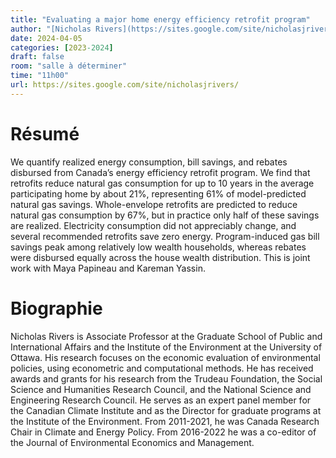 ```yaml
---
title: "Evaluating a major home energy efficiency retrofit program"
author: "[Nicholas Rivers](https://sites.google.com/site/nicholasjrivers/)"
date: 2024-04-05
categories: [2023-2024]
draft: false
room: "salle à déterminer"
time: "11h00"
url: https://sites.google.com/site/nicholasjrivers/
---
```


# Résumé

We quantify realized energy consumption, bill savings, and rebates disbursed from Canada's energy efficiency retrofit program. We find that retrofits reduce natural gas consumption for up to 10 years in the average participating home by about 21%, representing 61% of model-predicted natural gas savings. Whole-envelope retrofits are predicted to reduce natural gas consumption by 67%, but in practice only half of these savings are realized. Electricity consumption did not appreciably change, and several recommended retrofits save zero energy. Program-induced gas bill savings peak among relatively low wealth households, whereas rebates were disbursed equally across the house wealth distribution. This is joint work with Maya Papineau and Kareman Yassin.

# Biographie


Nicholas Rivers is Associate Professor at the Graduate School of Public and International Affairs and the Institute of the Environment at the University of Ottawa.  His research focuses on the economic evaluation of environmental policies, using econometric and computational methods. He has received awards and grants for his research from the Trudeau Foundation, the Social Science and Humanities Research Council, and the National Science and Engineering Research Council. He serves as an expert panel member for the Canadian Climate Institute and as the Director for graduate programs at the Institute of the Environment. From 2011-2021, he was Canada Research Chair in Climate and Energy Policy.  From 2016-2022 he was a co-editor of the Journal of Environmental Economics and Management.
